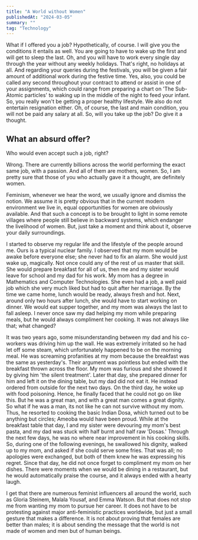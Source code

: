 ```yaml
---
title: "A World without Women"
publishedAt: "2024-03-05"
summary: ""
tag: "Technology"
---
```


What if I offered you a job? Hypothetically, of course. I will give you the conditions it entails as well. You are going to have to wake up the first and will get to sleep the last. Oh, and you will have to work every single day through the year without any weekly holidays. That's right, no holidays at all. And regarding your queries during the festivals, you will be given a fair amount of additional work during the festive time. Yes, also, you could be called any second throughout your contract to attend or assist in one of your assignments, which could range from preparing a chart on 'The Sub-Atomic particles' to waking up in the middle of the night to feed your infant. 
So, you really won't be getting a proper healthy lifestyle. We also do not entertain resignation either. Oh, of course, the last and main condition, you will not be paid any salary at all. So, will you take up the job? Do give it a thought.

## What an absurd offer?

Who would even accept such a job, right?

Wrong.
There are currently billions across the world performing the exact same job, with a passion. And all of them are mothers, women. So, I am pretty sure that those of you who actually gave it a thought, are definitely women.

Feminism, whenever we hear the word, we usually ignore and dismiss the notion. We assume it is pretty obvious that in the current modern environment we live in, equal opportunities for women are obviously available. And that such a concept is to be brought to light in some remote villages where people still believe in backward systems, which endanger the livelihood of women. But, just take a moment and think about it, observe your daily surroundings. 

I started to observe my regular life and the lifestyle of the people around me. Ours is a typical nuclear family. I observed that my mom would be awake before everyone else; she never had to fix an alarm. She would just wake up, magically. Not once could any of the rest of us master that skill. She would prepare breakfast for all of us, then me and my sister would leave for school and my dad for his work. My mom has a degree in Mathematics and Computer Technologies. She even had a job, a well paid job which she very much liked but had to quit after her marriage. 
By the time we came home, lunch would be ready, always fresh and hot. Next, around only two hours after lunch, she would have to start working on dinner. We would eat supper together, and my mom was always the last to fall asleep. I never once saw my dad helping my mom while preparing meals, but he would always compliment her cooking. It was not always like that; what changed?

It was two years ago, some misunderstanding between my dad and his co-workers was driving him up the wall. He was extremely irritated so he had let off some steam, which unfortunately happened to be on the morning meal. He was screaming profanities at my mom because the breakfast was the same as yesterday's. Their argument was pointless but ended with the breakfast thrown across the floor. My mom was furious and she showed it by giving him 'the silent treatment'. Later that day, she prepared dinner for him and left it on the dining table, but my dad did not eat it. He instead ordered from outside for the next two days. On the third day, he woke up with food poisoning. Hence, he finally faced that he could not go on like this. But he was a great man, and with a great man comes a great dignity. So what if he was a man, its not like he can not survive without my mom. Thus, he resorted to cooking the basic Indian Dosa, which turned out to be anything but circles; Ameoba would have been proud. While at the breakfast table that day, I and my sister were devouring my mom's best pasta, and my dad was stuck with half burnt and half raw 'Dosas.' 
Through the next few days, he was no where near improvement in his cooking skills. So, during one of the following evenings, he swallowed his dignity, walked up to my mom, and asked if she could serve some fries. That was all; no apologies were exchanged, but both of them knew he was expressing his regret. Since that day, he did not once forget to compliment my mom on her dishes. There were moments when we would be dining in a restaurant, but he would automatically praise the course, and it always ended with a hearty laugh.

I get that there are numerous feminist influencers all around the world, such as Gloria Steinem, Malala Yousaf, and Emma Watson. But that does not stop me from wanting my mom to pursue her career. It does not have to be protesting against major anti-feministic practices worldwide, but just a small gesture that makes a difference. It is not about proving that females are better than males; it is about sending the message that the world is not made of women and men but of human beings.